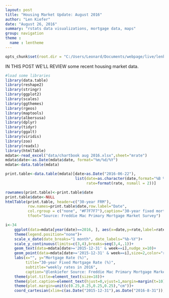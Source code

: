 ```yaml
---
layout: post
title: "Housing Market Update: August 2016"
author: "Len Kiefer"
date: "August 26, 2016"
summary: "rstats data visualizations, mortgage data, maps"
group: navigation
theme :
  name : lentheme
---
```

<style>
  .col2 {
    columns: 2 200px;         /* number of columns and width in pixels*/
    -webkit-columns: 2 200px; /* chrome, safari */
    -moz-columns: 2 200px;    /* firefox */
  }
  .col3 {
    columns: 3 100px;
    -webkit-columns: 3 100px;
    -moz-columns: 3 100px;
  }
</style>


```r
opts_chunk$set(root.dir = "C:/Users/Leonard/Documents/webpage/live/lenkiefer.github.com/_Rmd")
```

IN THIS POST WE'LL REVIEW some recent housing market data.

```r
#load some libraries
library(data.table)
library(reshape2)
library(stringr)
library(ggplot2)
library(scales)
library(ggthemes)
library(rgeos)
library(maptools)
library(albersusa)
library(dplyr)
library(tidyr)
library(ggalt)
library(viridis)
library(zoo)
library(readxl)
library(htmlTable)
mdata<-read_excel("data/chartbook aug 2016.xlsx",sheet="mrate")
mdata$date<-as.Date(mdata$date, format="%m/%d/%Y")
mdata<-data.table(mdata)
```


```r
print.table<-data.table(mdata)[date>as.Date("2016-06-22"),
                               list(date=as.character(date,format="%B %d, %Y"),
                                    rate=format(rate, nsmall = 2))]

rownames(print.table)<-print.table$date
print.table$date<-NULL
htmlTable(print.table, header=c("30-year FRM"),
          row.names=print.table$date,row.label="Date",
          col.rgroup = c("none", "#F7F7F7"),caption="30-year fixed mortgage rates since Brexit",
          tfoot="Source: Freddie Mac Primary Mortgage Market Survey")
```

```r
i<-34
    ggplot(data=mdata[year(date)==2016, ], aes(x=date,y=rate,label=rate))+geom_line()+theme_minimal()+
    theme(legend.position="none")+
    scale_x_date(date_breaks="1 month", date_labels="%b-%Y")+
    scale_y_continuous(limits=c(3,4),breaks=seq(3,4,.1))+
    geom_text(data=mdata[date>='2015-12-31' & week==i],nudge_x=10)+
    geom_point(data=mdata[date>='2015-12-31' & week==i],size=2,color="red",alpha=0.75)+
    labs(x="", y="Mortgage Rate (%)",
         title="30-year Fixed Mortgage Rate (%)",
         subtitle="weekly rates in 2016",
         caption="@lenkiefer Source: Freddie Mac Primary Mortgage Market Survey")+
    theme(plot.title=element_text(size=18))+
    theme(plot.caption=element_text(hjust=0,vjust=1,margin=margin(t=10)))+
    theme(plot.margin=unit(c(0.25,0.25,0.25,0.25),"cm"))+
    coord_cartesian(xlim=c(as.Date("2015-12-31"),as.Date("2016-8-31")), y=c(3.3,4))

```


